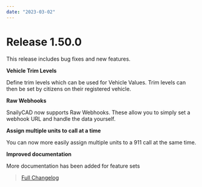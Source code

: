 ```yaml
---
date: "2023-03-02"
---
```


# Release 1.50.0

This release includes bug fixes and new features.

**Vehicle Trim Levels**

Define trim levels which can be used for Vehicle Values. Trim levels can then be set by citizens on their registered vehicle.

**Raw Webhooks**

SnailyCAD now supports Raw Webhooks. These allow you to simply set a webhook URL and handle the data yourself.

**Assign multiple units to call at a time**

You can now more easily assign multiple units to a 911 call at the same time.

**Improved documentation**

More documentation has been added for feature sets

> [Full Changelog](https://github.com/SnailyCAD/snaily-cadv4/releases/tag/1.50.0)
